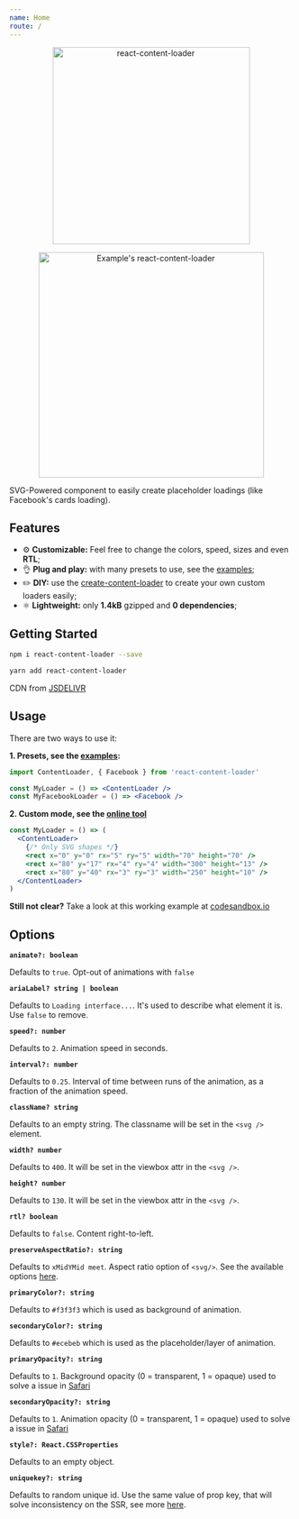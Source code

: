 ```yaml
---
name: Home
route: /
---
```


<p align="center">
  <img width="350" alt="react-content-loader" src="https://user-images.githubusercontent.com/4838076/34419335-5669c3f8-ebea-11e7-9668-c47b7846970b.png"/>
</p>
<p align="center">
  <img width="400" alt="Example's react-content-loader" src="https://user-images.githubusercontent.com/4838076/34308760-ec55df82-e735-11e7-843b-2e311fa7b7d0.gif" />
</p>

SVG-Powered component to easily create placeholder loadings (like Facebook's cards loading).

## Features

- :gear: **Customizable:** Feel free to change the colors, speed, sizes and even **RTL**;
- :ok_hand: **Plug and play:** with many presets to use, see the [examples](#examples);
- :pencil2: **DIY:** use the [create-content-loader](https://danilowoz.github.io/create-content-loader/) to create your own custom loaders easily;
- ⚛️ **Lightweight:** only **1.4kB** gzipped and **0 dependencies**;

## Getting Started

```sh
npm i react-content-loader --save
```

```sh
yarn add react-content-loader
```

CDN from [JSDELIVR](https://www.jsdelivr.com/package/npm/react-content-loader)

## Usage

There are two ways to use it:

**1. Presets, see the [examples](#examples):**

```jsx
import ContentLoader, { Facebook } from 'react-content-loader'

const MyLoader = () => <ContentLoader />
const MyFacebookLoader = () => <Facebook />
```

**2. Custom mode, see the [online tool](https://danilowoz.github.io/create-react-content-loader/)**

```jsx
const MyLoader = () => (
  <ContentLoader>
    {/* Only SVG shapes */}
    <rect x="0" y="0" rx="5" ry="5" width="70" height="70" />
    <rect x="80" y="17" rx="4" ry="4" width="300" height="13" />
    <rect x="80" y="40" rx="3" ry="3" width="250" height="10" />
  </ContentLoader>
)
```

**Still not clear?** Take a look at this working example at [codesandbox.io](https://codesandbox.io/s/moojk887z9)

## Options

**`animate?: boolean`**

Defaults to `true`. Opt-out of animations with `false`

**`ariaLabel? string | boolean`**

Defaults to `Loading interface...`. It's used to describe what element it is. Use `false` to remove.

**`speed?: number`**

Defaults to `2`. Animation speed in seconds.

**`interval?: number`**

Defaults to `0.25`. Interval of time between runs of the animation, as a fraction of the animation speed.

**`className? string`**

Defaults to an empty string. The classname will be set in the `<svg />` element.

**`width? number`**

Defaults to `400`. It will be set in the viewbox attr in the `<svg />`.

**`height? number`**

Defaults to `130`. It will be set in the viewbox attr in the `<svg />`.

**`rtl? boolean`**

Defaults to `false`. Content right-to-left.

**`preserveAspectRatio?: string`**

Defaults to `xMidYMid meet`. Aspect ratio option of `<svg/>`. See the available options [here](https://github.com/danilowoz/react-content-loader/blob/improv/doc/src/interface.ts#L7).

**`primaryColor?: string`**

Defaults to `#f3f3f3` which is used as background of animation.

**`secondaryColor?: string`**

Defaults to `#ecebeb` which is used as the placeholder/layer of animation.

**`primaryOpacity?: string`**

Defaults to `1`. Background opacity (0 = transparent, 1 = opaque) used to solve a issue in [Safari](#safari--ios)

**`secondaryOpacity?: string`**

Defaults to `1`. Animation opacity (0 = transparent, 1 = opaque) used to solve a issue in [Safari](#safari--ios)

**`style?: React.CSSProperties`**

Defaults to an empty object.

**`uniquekey?: string`**

Defaults to random unique id. Use the same value of prop key, that will solve inconsistency on the SSR, see more [here](https://github.com/danilowoz/react-content-loader/issues/78).
